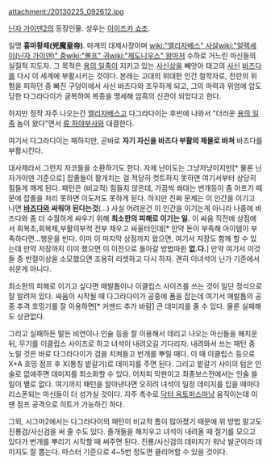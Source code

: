 attachment:/20130225_092612.jpg

[[닌자 가이덴2]]의 등장인물. 성우는 [[이이즈카 쇼조]].

일명 '''흉마황제(兇魔皇帝)'''. 마계의 대제사장이며 [[wiki:"엘리자베스" 사살]][[wiki:"알렉세이(닌자 가이덴)" 중]][[wiki:"볼프" 귀]][[wiki:"제도니우스" 왕]]마저 수하로 거느린 마신들의 실질적 지도자. 그 목적은 [[용의 일족]]이 지키고 있는 [[사신상]]을 빼앗아 태고의 [[사신]] [[바즈다]]를 다시 이 세계에 부활시키는 것이다. 본래는 고대의 위대한 인간 철학자로, 전란의 위험을 피하던 중 빠진 구덩이에서 사신 바즈다와 조우하게 되고, 그의 마력과 위엄에 압도당한 다그라다이가 굴복하여 복종을 맹세해 암흑의 신관이 되었다고 한다.

하지만 정작 자주 나오는건 [[엘리자베스]]고 다그라다이는 후반에 나와서 "더러운 [[용의 일족]] 놈이 왔다"면서 [[류 하야부사]]와 대결한다.

여기서 다그라디이는 패하지만, 곧바로 '''자기 자신을 바즈다 부활의 제물로 바쳐''' 바즈다를 부활시킨다.

대사제라서 그런지 자코들을 소환하기도 한다. 자체 난이도는 그냥저냥이지만[* 물론 닌자가이덴 기준으로] 잡졸들이 활개치는 걸 적당히 컷트하지 못하면 여기서부터 상당히 힘들게 깨게 된다. 패턴은 (비교적) 힘들지 않은데, 가끔씩 쏴대는 번개등이 좀 아프기 때문에 잡졸을 처리 못하면 이도저도 못하게 된다.  하지만 진짜 문제는 이 인간을 이기고 나면 '''[[바즈다]]와 싸워야 된다는것'''(...) 사실 어려운건 이 인간을 이기는게 아니라 나중에 바즈다와 좀 더 수월하게 싸우기 위해 '''최소한의 피해로 이기는 일.''' 이 싸움 직전에 상점에서 회복초,회복제,부활의부적 전부 채우고 싸울터인데[* 만약 돈이 부족해 아이템이 부족하다면...행운을 빈다. 이미 이 마지막 상점까지 왔으면, 여기서 저장도 함께 할 수 있는데 만약 저장까지 이미 했으면 이 이전으로 돌아갈 방법따윈 '''없.다.'''] 만약 여기서 이것들 중 반절이상을 소모했으면 조용히 리셋하고 다시 하자. 괜히 이녀석이 닌가 기준에서 쉬운게 아니다.

최소한의 피해로 이기고 싶다면 매발톱이나 이클립스 사이즈를 쓰는 것이 일단 정석으로 잘 알려져 있다. 싸움이 시작될 때 다그라다이가 공중에 폼을 잡는데 여기서 매발톱의 공중 추격 호밍기를 잘 이용하면[* 커맨드 추가 바람] 큰 데미지를 줄 수 있다. 물론 실패해도 상관없다. 

그리고 실패하든 말든 비연이나 인술 등을 잘 이용해서 데리고 나오는 마신들을 해치운 뒤, 무기를 이클립스 사이즈로 하고 녀석이 내려오길 기다리자. 내려와서 쓰는 패턴 중 노릴 것은 바로 다그라다이가 검을 치켜들고 번개를 뿌릴 때다. 이 때 이클립스 등으로 X+A 호밍 점프 후 X(통칭 밭갈기)로 데미지를 주면 된다. 그리고 밭갈기 사이의 텀은 인술로 없애주면 데미지를 최소화할 수 있다. 어차피 막판이고 최종보스전에서는 인술 쓸 일이 별로 없다. 
여기까지 패턴을 알아낸다면 오히려 녀석이 일정 데미지를 입을 때마다 리스폰되는 마신들이 더 성가실 것이다.   자주 촉수로 [[닥터 옥토퍼스]]마냥 움직이는데 이땐 점프 공격으로 히트가 가능하긴 하다.

그외, 시그마2에서는 다그라다이의 패턴이 비교적 틈이 많아졌기 때문에 위 방법 말고도 진룡검/사신검을 써 줄 수도 있다. 졸개들을 해치우고 녀석이 내려올 때 절기를 모으고 있다가 번개를 뿌리기 시작할 때 써주면 된다. 진룡/사신검의 데미지가 워낙 발군이라 데미지도 잘 뽑는다. 마스터 기준으로 4~5번 정도면 클리어할 수 있을 것이다.     
